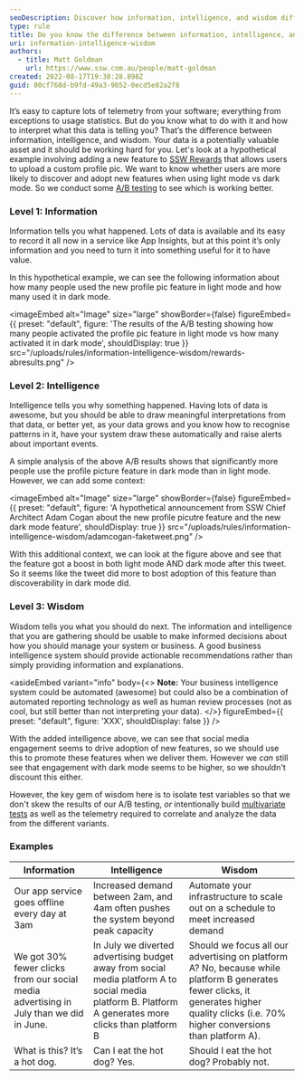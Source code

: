 ```yaml
---
seoDescription: Discover how information, intelligence, and wisdom differ when analyzing A/B test results to make informed decisions.
type: rule
title: Do you know the difference between information, intelligence, and wisdom?
uri: information-intelligence-wisdom
authors:
  - title: Matt Goldman
    url: https://www.ssw.com.au/people/matt-goldman
created: 2022-08-17T19:38:28.898Z
guid: 00cf768d-b9fd-49a3-9652-0ecd5e82a2f8
---
```

It’s easy to capture lots of telemetry from your software; everything from exceptions to usage statistics. But do you know what to do with it and how to interpret what this data is telling you? That’s the difference between information, intelligence, and wisdom.
Your data is a potentially valuable asset and it should be working hard for you. Let's look at a hypothetical example involving adding a new feature to [SSW Rewards](https://www.ssw.com.au/products/rewards) that allows users to upload a custom profile pic. We want to know whether users are more likely to discover and adopt new features when using light mode vs dark mode. So we conduct some [A/B testing](/a-b-testing) to see which is working better.

### Level 1: Information

Information tells you what happened. Lots of data is available and its easy to record it all now in a service like App Insights, but at this point it’s only information and you need to turn it into something useful for it to have value.

In this hypothetical example, we can see the following information about how many people used the new profile pic feature in light mode and how many used it in dark mode.


<imageEmbed
  alt="Image"
  size="large"
  showBorder={false}
  figureEmbed={{
    preset: "default",
    figure: 'The results of the A/B testing showing how many people activated the profile pic feature in light mode vs how many activated it in dark mode',
    shouldDisplay: true
  }}
  src="/uploads/rules/information-intelligence-wisdom/rewards-abresults.png"
/>

### Level 2: Intelligence

Intelligence tells you why something happened. Having lots of data is awesome, but you should be able to draw meaningful interpretations from that data, or better yet, as your data grows and you know how to recognise patterns in it, have your system draw these automatically and raise alerts about important events.

A simple analysis of the above A/B results shows that significantly more people use the profile picture feature in dark mode than in light mode. However, we can add some context:


<imageEmbed
  alt="Image"
  size="large"
  showBorder={false}
  figureEmbed={{
    preset: "default",
    figure: 'A hypothetical announcement from SSW Chief Architect Adam Cogan about the new profile picutre feature and the new dark mode feature',
    shouldDisplay: true
  }}
  src="/uploads/rules/information-intelligence-wisdom/adamcogan-faketweet.png"
/>

With this additional context, we can look at the figure above and see that the feature got a boost in both light mode AND dark mode after this tweet. So it seems like the tweet did more to bost adoption of this feature than discoverability in dark mode did.

### Level 3: Wisdom

Wisdom tells you what you should do next. The information and intelligence that you are gathering should be usable to make informed decisions about how you should manage your system or business. A good business intelligence system should provide actionable recommendations rather than simply providing information and explanations.

<asideEmbed
  variant="info"
  body={<>
    **Note:** Your business intelligence system could be automated (awesome) but could also be a combination of automated reporting technology as well as human review processes (not as cool, but still better than not interpreting your data).
  </>}
  figureEmbed={{
    preset: "default",
    figure: 'XXX',
    shouldDisplay: false
  }}
/>

With the added intelligence above, we can see that social media engagement seems to drive adoption of new features, so we should use this to promote these features when we deliver them. However we _can_ still see that engagement with dark mode seems to be higher, so we shouldn't discount this either.

However, the key gem of wisdom here is to isolate test variables so that we don't skew the results of our A/B testing, _or_ intentionally build [multivariate tests](https://www.youtube.com/watch?v=dYdTqoamI3Q) as well as the telemetry required to correlate and analyze the data from the different variants.

### Examples

| Information | Intelligence | Wisdom |
|--|--|--|
| Our app service goes offline every day at 3am | Increased demand between 2am, and 4am often pushes the system beyond peak capacity | Automate your infrastructure to scale out on a schedule to meet increased demand |
| We got 30% fewer clicks from our social media advertising in July than we did in June. | In July we diverted advertising budget away from social media platform A to social media platform B. Platform A generates more clicks than platform B | Should we focus all our advertising on platform A? No, because while platform B generates fewer clicks, it generates higher quality clicks (i.e. 70% higher conversions than platform A). |
| What is this? It’s a hot dog. | Can I eat the hot dog? Yes. | Should I eat the hot dog? Probably not. |